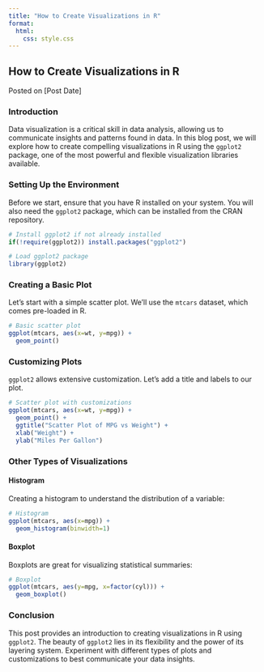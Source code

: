 ---
title: "How to Create Visualizations in R"
format:
  html:
    css: style.css
---

## How to Create Visualizations in R

Posted on \[Post Date\]

### Introduction

Data visualization is a critical skill in data analysis, allowing us to communicate insights and patterns found in data. In this blog post, we will explore how to create compelling visualizations in R using the `ggplot2` package, one of the most powerful and flexible visualization libraries available.

### Setting Up the Environment

Before we start, ensure that you have R installed on your system. You will also need the `ggplot2` package, which can be installed from the CRAN repository.

```{r}
# Install ggplot2 if not already installed
if(!require(ggplot2)) install.packages("ggplot2")

# Load ggplot2 package
library(ggplot2)
```

### Creating a Basic Plot

Let's start with a simple scatter plot. We'll use the `mtcars` dataset, which comes pre-loaded in R.

```{r}
# Basic scatter plot
ggplot(mtcars, aes(x=wt, y=mpg)) + 
  geom_point()
```

### Customizing Plots

`ggplot2` allows extensive customization. Let's add a title and labels to our plot.

```{r}
# Scatter plot with customizations
ggplot(mtcars, aes(x=wt, y=mpg)) +
  geom_point() +
  ggtitle("Scatter Plot of MPG vs Weight") +
  xlab("Weight") +
  ylab("Miles Per Gallon")
```

### Other Types of Visualizations

#### Histogram

Creating a histogram to understand the distribution of a variable:

```{r}
# Histogram
ggplot(mtcars, aes(x=mpg)) +
  geom_histogram(binwidth=1)
```

#### Boxplot

Boxplots are great for visualizing statistical summaries:

```{r}
# Boxplot
ggplot(mtcars, aes(y=mpg, x=factor(cyl))) +
  geom_boxplot()
```

### Conclusion

This post provides an introduction to creating visualizations in R using `ggplot2`. The beauty of `ggplot2` lies in its flexibility and the power of its layering system. Experiment with different types of plots and customizations to best communicate your data insights.
